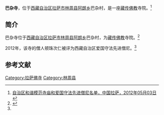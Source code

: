 {{Infobox Tibetan Buddhist monastery
|name =巴杂寺
|image =
|image size = 250px
|alt = 
|caption = 
|t=
|w=
|to = 
|ipa={{IPA|}}
|z=
|thdl=
|e=
|tc=巴杂寺
|s=巴杂寺
|p=
|m=
|k=
|pushpin_map = 
|latd =  | latm =  | lats =  | latNS = 
|longd=  | longm= | longs =| longEW = 
|iso_region = 
|map_caption = 
|mapsize = 
|location_country = 中国
|location = {{CHN}}[[西藏自治区|西藏自治区]][[拉萨市|拉萨市]][[林周县|林周县]]
|coordinates_display =
|founded_by = 
|date_founded =
|date_renovated =
|sect = 
|mather =
|children =
|dedicated_to = 
|tulku =
|head_lama = 
|head_mgh =
|no._of_monks = 
|architecture = 
|festivals =
|footnotes = 
}}

'''巴杂寺'''，位于[[西藏自治区|西藏自治区]][[拉萨市|拉萨市]][[林周县|林周县]][[阿朗乡|阿朗乡]]巴杂村，是一座[[藏传佛教|藏传佛教]]寺院。<ref name=mingdan>[http://www.lasa.gov.cn/Item/38763.aspx 自治区和谐模范寺庙和爱国守法先进僧尼名单，中国拉萨，2012年05月03日] {{webarchive|url=https://web.archive.org/web/20130928220630/http://www.lasa.gov.cn/Item/38763.aspx |date=2013年09月28日 }}</ref>

==简介==
巴杂寺位于[[西藏自治区|西藏自治区]][[拉萨市|拉萨市]][[林周县|林周县]][[阿朗乡|阿朗乡]]巴杂村，为[[藏传佛教|藏传佛教]]寺院。<ref>{{Cite web |url=http://www1.wubaiyi.com/index.php?m=content&c=index&a=show&catid=9&id=292072 |title=拉萨市林周县觉旦寺、色瓦龙寺、纳嘎寺、边嘎寺、巴杂寺公路工程中标公告，伍佰亿公路信息网，2012-09-25 |accessdate=2013-08-16 |archive-date=2016-03-09 |archive-url=https://web.archive.org/web/20160309022939/http://www.wubaiyi.com/index.php?a=show&c=index&catid=9&id=292072&m=content |dead-url=yes }}</ref>

2012年，该寺的僧人顿珠次仁被评为西藏自治区爱国守法先进僧尼。<ref name=mingdan/>

==参考文献==
{{reflist}}

{{拉萨地标}}
[[Category:拉萨佛寺|Category:拉萨佛寺]]
[[Category:林周县|Category:林周县]]